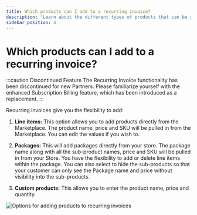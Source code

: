 ```yaml
---
title: Which products can I add to a recurring invoice?
description: "Learn about the different types of products that can be added to recurring invoices in the Partner Center."
sidebar_position: 4
---
```


# Which products can I add to a recurring invoice?

:::caution Discontinued Feature
The Recurring Invoice functionality has been discontinued for new Partners. Please familiarize yourself with the enhanced Subscription Billing feature, which has been introduced as a replacement.
:::

Recurring invoices give you the flexibility to add:

1. **Line items:** This option allows you to add products directly from the Marketplace. The product name, price and SKU will be pulled in from the Marketplace. You can edit the values if you wish to.

2. **Packages:** This will add packages directly from your store. The package name along with all the sub-product names, price and SKU will be pulled in from your Store. You have the flexibility to add or delete line items within the package. You can also select to hide the sub-products so that your customer can only see the Package name and price without visibility into the sub-products.

3. **Custom products:** This allows you to enter the product name, price and quantity.

![Options for adding products to recurring invoices](/img/commerce/commerce-invoices/recurring-invoice-products.jpg)